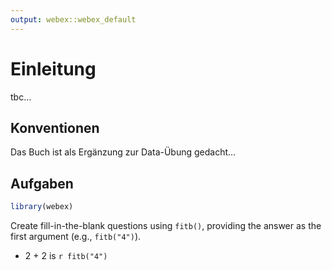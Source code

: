 ```yaml
---
output: webex::webex_default
---
```


# Einleitung {-}

tbc...

## Konventionen {-}

Das Buch ist als Ergänzung zur Data-Übung gedacht...

## Aufgaben {-}

```r
library(webex)
```


Create fill-in-the-blank questions using `fitb()`, providing the answer as the first argument (e.g., `fitb("4")`).

- 2 + 2 is `r fitb("4")`

